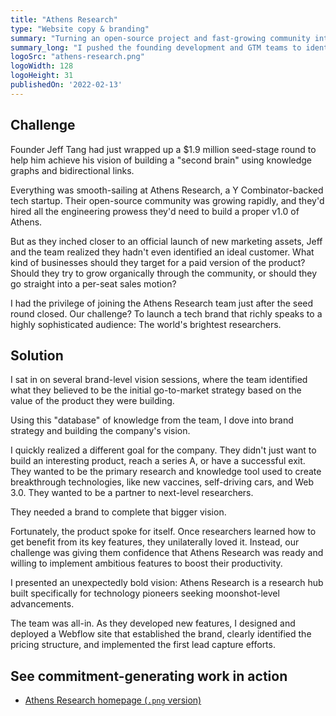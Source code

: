 ```yaml
---
title: "Athens Research"
type: "Website copy & branding"
summary: "Turning an open-source project and fast-growing community into a 'moonshot' brand targeting a razor-sharp ideal customer of high-tech researchers."
summary_long: "I pushed the founding development and GTM teams to identify an ideal customer for their open-source project, tie that into their go-to-market (GTM) strategy, and deploy new targeted web copy to generate commitment from individual users and potential enterprise customers."
logoSrc: "athens-research.png"
logoWidth: 128
logoHeight: 31
publishedOn: '2022-02-13'
---
```


## Challenge

Founder Jeff Tang had just wrapped up a $1.9 million seed-stage round to help him achieve his vision of building a
"second brain" using knowledge graphs and bidirectional links.

Everything was smooth-sailing at Athens Research, a Y Combinator-backed tech startup. Their open-source community was
growing rapidly, and they'd hired all the engineering prowess they'd need to build a proper v1.0 of Athens.

But as they inched closer to an official launch of new marketing assets, Jeff and the team realized they hadn't even
identified an ideal customer. What kind of businesses should they target for a paid version of the product? Should they
try to grow organically through the community, or should they go straight into a per-seat sales motion?

I had the privilege of joining the Athens Research team just after the seed round closed. Our challenge? To launch a
tech brand that richly speaks to a highly sophisticated audience: The world's brightest researchers.

## Solution

I sat in on several brand-level vision sessions, where the team identified what they believed to be the initial
go-to-market strategy based on the value of the product they were building.

Using this "database" of knowledge from the team, I dove into brand strategy and building the company's vision.

I quickly realized a different goal for the company. They didn't just want to build an interesting product, reach a
series A, or have a successful exit. They wanted to be the primary research and knowledge tool used to create
breakthrough technologies, like new vaccines, self-driving cars, and Web 3.0. They wanted to be a partner to next-level
researchers.

They needed a brand to complete that bigger vision.

Fortunately, the product spoke for itself. Once researchers learned how to get benefit from its key features, they
unilaterally loved it. Instead, our challenge was giving them confidence that Athens Research was ready and willing to
implement ambitious features to boost their productivity.

I presented an unexpectedly bold vision: Athens Research is a research hub built specifically for technology pioneers
seeking moonshot-level advancements.

The team was all-in. As they developed new features, I designed and deployed a Webflow site that established the brand,
clearly identified the pricing structure, and implemented the first lead capture efforts.

## See commitment-generating work in action

- [Athens Research homepage (`.png` version)](/static/portfolio/athens-research_homepage-full.png)
